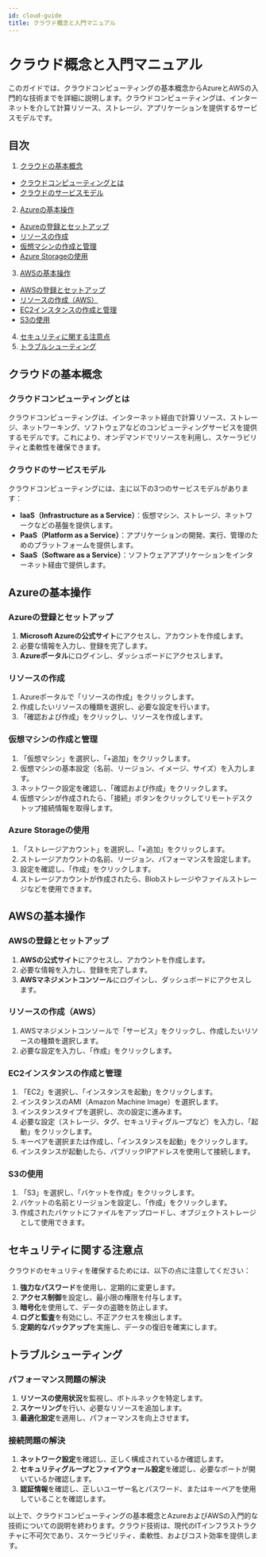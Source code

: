```yaml
---
id: cloud-guide
title: クラウド概念と入門マニュアル
---
```


# クラウド概念と入門マニュアル

このガイドでは、クラウドコンピューティングの基本概念からAzureとAWSの入門的な技術までを詳細に説明します。クラウドコンピューティングは、インターネットを介して計算リソース、ストレージ、アプリケーションを提供するサービスモデルです。

## 目次
1. [クラウドの基本概念](#クラウドの基本概念)
 - [クラウドコンピューティングとは](#クラウドコンピューティングとは)
 - [クラウドのサービスモデル](#クラウドのサービスモデル)
2. [Azureの基本操作](#azureの基本操作)
 - [Azureの登録とセットアップ](#azureの登録とセットアップ)
 - [リソースの作成](#リソースの作成)
 - [仮想マシンの作成と管理](#仮想マシンの作成と管理)
 - [Azure Storageの使用](#azure-storageの使用)
3. [AWSの基本操作](#awsの基本操作)
 - [AWSの登録とセットアップ](#awsの登録とセットアップ)
 - [リソースの作成（AWS）](#リソースの作成（AWS）)
 - [EC2インスタンスの作成と管理](#ec2インスタンスの作成と管理)
 - [S3の使用](#s3の使用)
4. [セキュリティに関する注意点](#セキュリティに関する注意点)
5. [トラブルシューティング](#トラブルシューティング)

## クラウドの基本概念

### クラウドコンピューティングとは

クラウドコンピューティングは、インターネット経由で計算リソース、ストレージ、ネットワーキング、ソフトウェアなどのコンピューティングサービスを提供するモデルです。これにより、オンデマンドでリソースを利用し、スケーラビリティと柔軟性を確保できます。

### クラウドのサービスモデル

クラウドコンピューティングには、主に以下の3つのサービスモデルがあります：

- **IaaS（Infrastructure as a Service）**：仮想マシン、ストレージ、ネットワークなどの基盤を提供します。
- **PaaS（Platform as a Service）**：アプリケーションの開発、実行、管理のためのプラットフォームを提供します。
- **SaaS（Software as a Service）**：ソフトウェアアプリケーションをインターネット経由で提供します。

## Azureの基本操作

### Azureの登録とセットアップ

1. **Microsoft Azureの公式サイト**にアクセスし、アカウントを作成します。
2. 必要な情報を入力し、登録を完了します。
3. **Azureポータル**にログインし、ダッシュボードにアクセスします。

### リソースの作成

1. Azureポータルで「リソースの作成」をクリックします。
2. 作成したいリソースの種類を選択し、必要な設定を行います。
3. 「確認および作成」をクリックし、リソースを作成します。

### 仮想マシンの作成と管理

1. 「仮想マシン」を選択し、「+追加」をクリックします。
2. 仮想マシンの基本設定（名前、リージョン、イメージ、サイズ）を入力します。
3. ネットワーク設定を確認し、「確認および作成」をクリックします。
4. 仮想マシンが作成されたら、「接続」ボタンをクリックしてリモートデスクトップ接続情報を取得します。

### Azure Storageの使用

1. 「ストレージアカウント」を選択し、「+追加」をクリックします。
2. ストレージアカウントの名前、リージョン、パフォーマンスを設定します。
3. 設定を確認し、「作成」をクリックします。
4. ストレージアカウントが作成されたら、Blobストレージやファイルストレージなどを使用できます。

## AWSの基本操作

### AWSの登録とセットアップ

1. **AWSの公式サイト**にアクセスし、アカウントを作成します。
2. 必要な情報を入力し、登録を完了します。
3. **AWSマネジメントコンソール**にログインし、ダッシュボードにアクセスします。

### リソースの作成（AWS）

1. AWSマネジメントコンソールで「サービス」をクリックし、作成したいリソースの種類を選択します。
2. 必要な設定を入力し、「作成」をクリックします。

### EC2インスタンスの作成と管理

1. 「EC2」を選択し、「インスタンスを起動」をクリックします。
2. インスタンスのAMI（Amazon Machine Image）を選択します。
3. インスタンスタイプを選択し、次の設定に進みます。
4. 必要な設定（ストレージ、タグ、セキュリティグループなど）を入力し、「起動」をクリックします。
5. キーペアを選択または作成し、「インスタンスを起動」をクリックします。
6. インスタンスが起動したら、パブリックIPアドレスを使用して接続します。

### S3の使用

1. 「S3」を選択し、「バケットを作成」をクリックします。
2. バケットの名前とリージョンを設定し、「作成」をクリックします。
3. 作成されたバケットにファイルをアップロードし、オブジェクトストレージとして使用できます。

## セキュリティに関する注意点

クラウドのセキュリティを確保するためには、以下の点に注意してください：

1. **強力なパスワード**を使用し、定期的に変更します。
2. **アクセス制御**を設定し、最小限の権限を付与します。
3. **暗号化**を使用して、データの盗聴を防止します。
4. **ログと監査**を有効にし、不正アクセスを検出します。
5. **定期的なバックアップ**を実施し、データの復旧を確実にします。

## トラブルシューティング

### パフォーマンス問題の解決

1. **リソースの使用状況**を監視し、ボトルネックを特定します。
2. **スケーリング**を行い、必要なリソースを追加します。
3. **最適化設定**を適用し、パフォーマンスを向上させます。

### 接続問題の解決

1. **ネットワーク設定**を確認し、正しく構成されているか確認します。
2. **セキュリティグループとファイアウォール設定**を確認し、必要なポートが開いているか確認します。
3. **認証情報**を確認し、正しいユーザー名とパスワード、またはキーペアを使用していることを確認します。

以上で、クラウドコンピューティングの基本概念とAzureおよびAWSの入門的な技術についての説明を終わります。クラウド技術は、現代のITインフラストラクチャに不可欠であり、スケーラビリティ、柔軟性、およびコスト効率を提供します。
